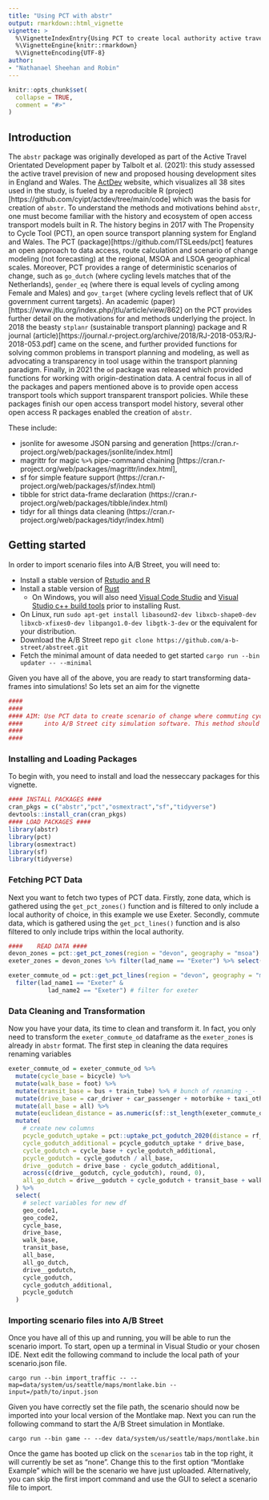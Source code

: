 ```yaml
---
title: "Using PCT with abstr"
output: rmarkdown::html_vignette
vignette: >
  %\VignetteIndexEntry{Using PCT to create local authority active travel imaganaries}
  %\VignetteEngine{knitr::rmarkdown}
  %\VignetteEncoding{UTF-8}
author: 
- "Nathanael Sheehan and Robin"
---
```

```r
knitr::opts_chunk$set(
  collapse = TRUE,
  comment = "#>"
)
```

## Introduction 
The `abstr` package was originally developed as part of the Active Travel Orientated Development paper by Talbolt et al. (2021): this study assessed the active travel prevision of new and proposed housing development sites in England and Wales. The [ActDev]() website, which visualizes all 38 sites used in the study, is fueled by a reproducible R (project)[https://github.com/cyipt/actdev/tree/main/code] which was the basis for creation of `abstr`. To understand the methods and motivations behind `abstr`, one must become familiar with the history and ecosystem of open access transport models built in R. The history begins in 2017 with The Propensity to Cycle Tool (PCT), an open source transport planning system for England and Wales. The PCT (package)[https://github.com/ITSLeeds/pct] features an open approach to data access, route calculation and scenario of change modeling (not forecasting) at the regional, MSOA and LSOA geographical scales. Moreover, PCT provides a range of deterministic scenarios of change, such as `go_dutch` (where cycling levels matches that of the Netherlands), `gender_eq` (where there is equal levels of cycling among Female and Males) and `gov_target` (where cycling levels reflect that of UK government current targets). An academic (paper)[https://www.jtlu.org/index.php/jtlu/article/view/862] on the PCT provides further detail on the motivations for and methods underlying the project. In 2018 the beasty `stplanr` (sustainable transport planning) package and R journal (article)[https://journal.r-project.org/archive/2018/RJ-2018-053/RJ-2018-053.pdf] came on the scene, and further provided functions for solving common problems in transport planning and modeling, as well as advocating a transparency in tool usage within the transport planning paradigm. Finally, in 2021 the `od` package was released which provided functions for working with origin-destination data. A central focus in all of the packages and papers mentioned above is to provide open access transport tools which support transparent transport policies. While these packages finish our open access transport model history, several other open access R packages enabled the creation of `abstr`. 

These include:

*    jsonlite for awesome JSON parsing and generation [https://cran.r-project.org/web/packages/jsonlite/index.html]
*    magrittr for magic `%>%` pipe-command chaining [https://cran.r-project.org/web/packages/magrittr/index.html],
*    sf  for simple feature support (https://cran.r-project.org/web/packages/sf/index.html)
*    tibble for strict data-frame declaration (https://cran.r-project.org/web/packages/tibble/index.html)
*    tidyr for all things data cleaning (https://cran.r-project.org/web/packages/tidyr/index.html)


## Getting started
In order to import scenario files into A/B Street, you will need to:

* Install a stable version of [Rstudio and R](https://www.rstudio.com/products/rstudio/)
* Install a stable version of [Rust](https://www.rust-lang.org/tools/install)
  + On Windows, you will also need [Visual Code Studio](https://code.visualstudio.com/) and [Visual Studio c++ build tools](https://visualstudio.microsoft.com/downloads/) prior to installing Rust.
* On Linux, run `sudo apt-get install libasound2-dev libxcb-shape0-dev libxcb-xfixes0-dev libpango1.0-dev libgtk-3-dev` or the equivalent for your distribution.
* Download the A/B Street repo `git clone https://github.com/a-b-street/abstreet.git`
* Fetch the minimal amount of data needed to get started `cargo run --bin updater -- --minimal`


Given you have all of the above, you are ready to start transforming data-frames into simulations! So lets set an aim for the vignette

```r
####
####
#### AIM: Use PCT data to create scenario of change where commuting cycling levels increase and car journeys decrease which can be imported
####      into A/B Street city simulation software. This method should be fully reproducible for all other pct_regions.
####
####
```

### Installing and Loading Packages 

To begin with, you need to install and load the nesseccary packages for this vignette.

```r
#### INSTALL PACKAGES ####
cran_pkgs = c("abstr","pct","osmextract","sf","tidyverse")
devtools::install_cran(cran_pkgs)
#### LOAD PACKAGES ####
library(abstr)
library(pct)
library(osmextract)
library(sf)
library(tidyverse)
```


### Fetching PCT Data

Next you want to fetch two types of PCT data. Firstly, zone data, which is gathered using the `get_pct_zones()` function and is filtered to only include a local authority of choice, in this example we use Exeter. Secondly, commute data, which is gathered using the `get_pct_lines()` function and is also filtered to only include trips within the local authority.

```r
####    READ DATA ####
devon_zones = pct::get_pct_zones(region = "devon", geography = "msoa") # get zone data
exeter_zones = devon_zones %>% filter(lad_name == "Exeter") %>% select(geo_code) # filter for exeter

exeter_commute_od = pct::get_pct_lines(region = "devon", geography = "msoa") %>% # get commute od data
  filter(lad_name1 == "Exeter" &
           lad_name2 == "Exeter") # filter for exeter
```


### Data Cleaning and Transformation

Now you have your data, its time to clean and transform it. In fact, you only need to transform the `exeter_commute_od` dataframe as the `exeter_zones` is already in `abstr` format. The first step in cleaning the data requires renaming variables 
```r
exeter_commute_od = exeter_commute_od %>%
  mutate(cycle_base = bicycle) %>%
  mutate(walk_base = foot) %>%
  mutate(transit_base = bus + train_tube) %>% # bunch of renaming -_-
  mutate(drive_base = car_driver + car_passenger + motorbike + taxi_other) %>%
  mutate(all_base = all) %>%
  mutate(euclidean_distance = as.numeric(sf::st_length(exeter_commute_od))) %>%
  mutate(
    # create new columns
    pcycle_godutch_uptake = pct::uptake_pct_godutch_2020(distance = rf_dist_km, gradient = rf_avslope_perc),
    cycle_godutch_additional = pcycle_godutch_uptake * drive_base,
    cycle_godutch = cycle_base + cycle_godutch_additional,
    pcycle_godutch = cycle_godutch / all_base,
    drive__godutch = drive_base - cycle_godutch_additional,
    across(c(drive__godutch, cycle_godutch), round, 0),
    all_go_dutch = drive__godutch + cycle_godutch + transit_base + walk_base
  ) %>%
  select(
    # select variables for new df
    geo_code1,
    geo_code2,
    cycle_base,
    drive_base,
    walk_base,
    transit_base,
    all_base,
    all_go_dutch,
    drive__godutch,
    cycle_godutch,
    cycle_godutch_additional,
    pcycle_godutch
  )
```

### Importing scenario files into A/B Street



Once you have all of this up and running, you will be able to run the scenario import. To start, open up a terminal in Visual Studio or your chosen IDE. Next edit the following command to include the local path of your scenario.json file.
```
cargo run --bin import_traffic -- --map=data/system/us/seattle/maps/montlake.bin --input=/path/to/input.json
```

Given you have correctly set the file path, the scenario should now be imported into your local version of the Montlake map. Next you can run the following command to start the A/B Street simulation in Montlake.

```
cargo run --bin game -- --dev data/system/us/seattle/maps/montlake.bin
```  

Once the game has booted up click on the `scenarios` tab in the top right, it will currently be set as "none". Change this to the first option "Montlake Example" which will be the scenario we have just uploaded. Alternatively, you can skip the first import command and use the GUI to select a scenario file to import.
